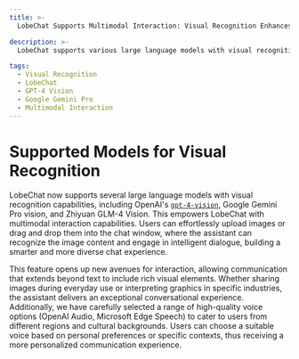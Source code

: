 ```yaml
---
title: >-
  LobeChat Supports Multimodal Interaction: Visual Recognition Enhances Intelligent Dialogue

description: >-
  LobeChat supports various large language models with visual recognition capabilities, allowing users to upload or drag and drop images. The assistant will recognize the content and engage in intelligent dialogue, creating a more intelligent and diverse chat environment.

tags:
  - Visual Recognition
  - LobeChat
  - GPT-4 Vision
  - Google Gemini Pro
  - Multimodal Interaction
---
```


# Supported Models for Visual Recognition

LobeChat now supports several large language models with visual recognition capabilities, including OpenAI's [`gpt-4-vision`](https://platform.openai.com/docs/guides/vision), Google Gemini Pro vision, and Zhiyuan GLM-4 Vision. This empowers LobeChat with multimodal interaction capabilities. Users can effortlessly upload images or drag and drop them into the chat window, where the assistant can recognize the image content and engage in intelligent dialogue, building a smarter and more diverse chat experience.

This feature opens up new avenues for interaction, allowing communication that extends beyond text to include rich visual elements. Whether sharing images during everyday use or interpreting graphics in specific industries, the assistant delivers an exceptional conversational experience. Additionally, we have carefully selected a range of high-quality voice options (OpenAI Audio, Microsoft Edge Speech) to cater to users from different regions and cultural backgrounds. Users can choose a suitable voice based on personal preferences or specific contexts, thus receiving a more personalized communication experience.
